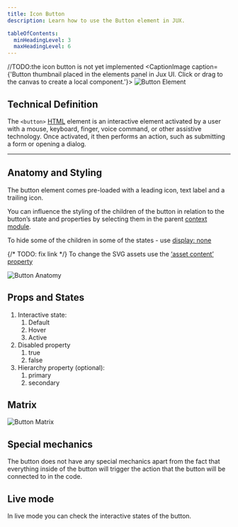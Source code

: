 ```yaml
---
title: Icon Button
description: Learn how to use the Button element in JUX.

tableOfContents:
  minHeadingLevel: 3
  maxHeadingLevel: 6
---
```



//TODO:the icon button is not yet implemented
<CaptionImage caption={'Button thumbnail placed in the elements panel in Jux UI. Click or drag to the canvas to create a local component.'}>
  <Image src={buttonElement} alt="Button Element" />
</CaptionImage>

## Technical Definition
The `<button>` [HTML](https://developer.mozilla.org/en-US/docs/Web/HTML) element is an interactive element activated by a user with a mouse, keyboard, finger, voice command, or other assistive technology. Once activated, it then performs an action, such as submitting a form or opening a dialog.

---

## Anatomy and Styling

The button element comes pre-loaded with a leading icon, text label and a trailing icon.

You can influence the styling of the children of the button in relation to the button’s state and properties by selecting them in the parent [context module](/designers/dynamic-design-panel/props-and-variants).

To hide some of the children in some of the states - use [display: none](/designers/dynamic-design-panel/layout)

{/*  TODO: fix link */}
To change the SVG assets use the [‘asset content’ property](/#)

<Image src={buttonAnatomy} alt="Button Anatomy" />

## Props and States

1. Interactive state:
    1. Default
    2. Hover
    3. Active
2. Disabled property
    1. true
    2. false
3. Hierarchy property (optional):
    1. primary
    2. secondary

## Matrix

<Image src={buttonMatrix} alt="Button Matrix" />

## Special mechanics

The button does not have any special mechanics apart from the fact that everything inside of the button will trigger the action that the button will be connected to in the code. 

## Live mode

In live mode you can check the interactive states of the button.